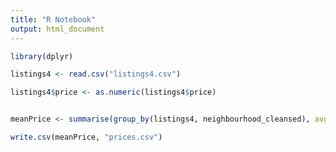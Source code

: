 ```yaml
---
title: "R Notebook"
output: html_document
---
```


```r
library(dplyr)

listings4 <- read.csv("listings4.csv")

```



```r
listings4$price <- as.numeric(listings4$price)


meanPrice <- summarise(group_by(listings4, neighbourhood_cleansed), avg_price = mean(price))

write.csv(meanPrice, "prices.csv")  

```



